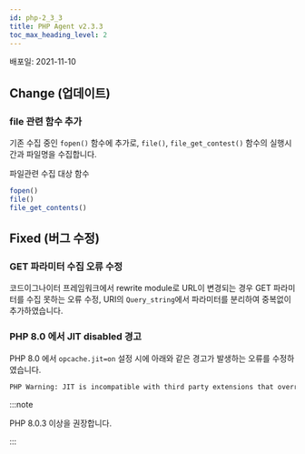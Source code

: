 ```yaml
---
id: php-2_3_3
title: PHP Agent v2.3.3
toc_max_heading_level: 2
---
```



배포일: 2021-11-10

## Change (업데이트)

### file 관련 함수 추가

기존 수집 중인 `fopen()` 함수에 추가로, `file()`, `file_get_contest()` 함수의 실행시간과 파일명을 수집합니다.

파일관련 수집 대상 함수

```php
fopen()
file()
file_get_contents()
```

## Fixed (버그 수정)

### GET 파라미터 수집 오류 수정  

코드이그나이터 프레임워크에서 rewrite module로 URL이 변경되는 경우 GET 파라미터를 수집 못하는 오류 수정, URI의 `Query_string`에서 파라미터를 분리하여 중복없이 추가하였습니다. 

### PHP 8.0 에서 JIT disabled 경고

PHP 8.0 에서 `opcache.jit=on` 설정 시에 아래와 같은 경고가 발생하는 오류를 수정하였습니다.
 
```bash
PHP Warning: JIT is incompatible with third party extensions that override zend_execute_ex(). JIT disabled. in Unknown on line 0
```

:::note

PHP 8.0.3 이상을 권장합니다.

:::